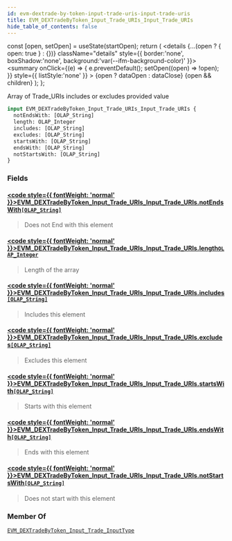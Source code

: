 ```yaml
---
id: evm-dextrade-by-token-input-trade-uris-input-trade-uris
title: EVM_DEXTradeByToken_Input_Trade_URIs_Input_Trade_URIs
hide_table_of_contents: false
---
```







  const [open, setOpen] = useState(startOpen);
  return (
    <details {...(open ? { open: true } : {})} className="details" style={{ border:'none', boxShadow:'none', background:'var(--ifm-background-color)' }}>
      <summary
        onClick={(e) => {
          e.preventDefault();
          setOpen((open) => !open);
        }}
        style={{ listStyle:'none' }}
      >
      {open ? dataOpen : dataClose}
      </summary>
      {open && children}
    </details>
  );
};










Array of Trade_URIs includes or excludes provided value


```graphql
input EVM_DEXTradeByToken_Input_Trade_URIs_Input_Trade_URIs {
  notEndsWith: [OLAP_String]
  length: OLAP_Integer
  includes: [OLAP_String]
  excludes: [OLAP_String]
  startsWith: [OLAP_String]
  endsWith: [OLAP_String]
  notStartsWith: [OLAP_String]
}
```




### Fields

#### [<code style={{ fontWeight: 'normal' }}>EVM_DEXTradeByToken_Input_Trade_URIs_Input_Trade_URIs.<b>notEndsWith</b></code>](#)<Bullet />[`[OLAP_String]`](/docs/graphql-reference/inputs/olap-string) <Badge class="badge badge--secondary" text="list"/> <Badge class="badge badge--secondary" text="input"/> 
> 
> 
> Does not End with this element
> 

#### [<code style={{ fontWeight: 'normal' }}>EVM_DEXTradeByToken_Input_Trade_URIs_Input_Trade_URIs.<b>length</b></code>](#)<Bullet />[`OLAP_Integer`](/docs/graphql-reference/inputs/olap-integer) <Badge class="badge badge--secondary" text="input"/> 
> 
> 
> Length of the array
> 

#### [<code style={{ fontWeight: 'normal' }}>EVM_DEXTradeByToken_Input_Trade_URIs_Input_Trade_URIs.<b>includes</b></code>](#)<Bullet />[`[OLAP_String]`](/docs/graphql-reference/inputs/olap-string) <Badge class="badge badge--secondary" text="list"/> <Badge class="badge badge--secondary" text="input"/> 
> 
> 
> Includes this element
> 

#### [<code style={{ fontWeight: 'normal' }}>EVM_DEXTradeByToken_Input_Trade_URIs_Input_Trade_URIs.<b>excludes</b></code>](#)<Bullet />[`[OLAP_String]`](/docs/graphql-reference/inputs/olap-string) <Badge class="badge badge--secondary" text="list"/> <Badge class="badge badge--secondary" text="input"/> 
> 
> 
> Excludes this element
> 

#### [<code style={{ fontWeight: 'normal' }}>EVM_DEXTradeByToken_Input_Trade_URIs_Input_Trade_URIs.<b>startsWith</b></code>](#)<Bullet />[`[OLAP_String]`](/docs/graphql-reference/inputs/olap-string) <Badge class="badge badge--secondary" text="list"/> <Badge class="badge badge--secondary" text="input"/> 
> 
> 
> Starts with this element
> 

#### [<code style={{ fontWeight: 'normal' }}>EVM_DEXTradeByToken_Input_Trade_URIs_Input_Trade_URIs.<b>endsWith</b></code>](#)<Bullet />[`[OLAP_String]`](/docs/graphql-reference/inputs/olap-string) <Badge class="badge badge--secondary" text="list"/> <Badge class="badge badge--secondary" text="input"/> 
> 
> 
> Ends with this element
> 

#### [<code style={{ fontWeight: 'normal' }}>EVM_DEXTradeByToken_Input_Trade_URIs_Input_Trade_URIs.<b>notStartsWith</b></code>](#)<Bullet />[`[OLAP_String]`](/docs/graphql-reference/inputs/olap-string) <Badge class="badge badge--secondary" text="list"/> <Badge class="badge badge--secondary" text="input"/> 
> 
> 
> Does not start with this element
> 



### Member Of

[`EVM_DEXTradeByToken_Input_Trade_InputType`](/docs/graphql-reference/inputs/evm-dextrade-by-token-input-trade-input-type)  <Badge class="badge badge--secondary" text="input"/>

